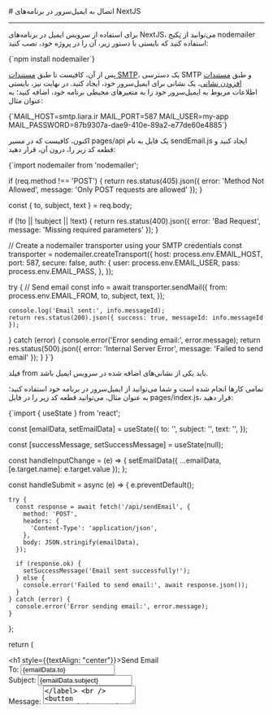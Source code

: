 

<Layout>
<Head>
<title>مستندات اتصال به ایمیل سرور در NextJS - لیارا</title>
</Head>
# اتصال به ایمیل‌سرور در برنامه‌های NextJS
<hr className="mb-2" />

برای استفاده از سرویس ایمیل در برنامه‌های NextJS، می‌توانید از 
پکیج nodemailer استفاده کنید که بایستی با دستور زیر، آن را در پروژه خود، نصب کنید:

<div className="h-2" />
<div dir='ltr'>
    <Highlight className="bash">
        {`npm install nodemailer`}
    </Highlight>
</div>
<div className="h-2" />

پس از آن، کافیست تا طبق <a href="../add-smtp-user" className="blue-link">مستندات SMTP</a>، یک دسترسی SMTP و طبق <a href="../add-account" className="blue-link">مستندات افزودن نشانی</a>، یک نشانی برای ایمیل‌سرور خود، ایجاد کنید.
در نهایت نیز، بایستی 
اطلاعات مربوط به ایمیل‌سرور خود را 
به متغیرهای محیطی برنامه خود، اضافه کنید؛ به عنوان مثال:

<div className="h-2" />
<div dir='ltr'>
    <Highlight className="bash">
        {`MAIL_HOST=smtp.liara.ir
MAIL_PORT=587
MAIL_USER=my-app
MAIL_PASSWORD=87b9307a-dae9-410e-89a2-e77de60e4885`}
    </Highlight>
</div>
<div className="h-2" />

اکنون، کافیست که در مسیر 
<Important>pages/api</Important> یک فایل به نام <Important>sendEmail.js</Important> ایجاد کنید و قطعه کد زیر را، درون آن، قرار دهید:

<div className="h-2" />
<div dir='ltr'>
    <Highlight className="bash">
        {`import nodemailer from 'nodemailer';

  if (req.method !== 'POST') {
    return res.status(405).json({ error: 'Method Not Allowed', message: 'Only POST requests are allowed' });
  }

  const { to, subject, text } = req.body;

  if (!to || !subject || !text) {
    return res.status(400).json({ error: 'Bad Request', message: 'Missing required parameters' });
  }

  // Create a nodemailer transporter using your SMTP credentials
  const transporter = nodemailer.createTransport({
    host: process.env.EMAIL_HOST,
    port: 587,
    secure: false,
    auth: {
      user: process.env.EMAIL_USER,
      pass: process.env.EMAIL_PASS,
    },
  });

  try {
    // Send email
    const info = await transporter.sendMail({
      from: process.env.EMAIL_FROM,
      to,
      subject,
      text,
    });

    console.log('Email sent:', info.messageId);
    return res.status(200).json({ success: true, messageId: info.messageId });
  } catch (error) {
    console.error('Error sending email:', error.message);
    return res.status(500).json({ error: 'Internal Server Error', message: 'Failed to send email' });
  }
}`}
    </Highlight>
</div>
<div className="h-2" />
<Alert variant='info'>
<p>
فیلد <Important>from</Important> باید یکی از نشانی‌های اضافه شده در سرویس ایمیل باشد.
</p>
</Alert>

تمامی کارها انجام شده است و شما می‌توانید از ایمیل‌سرور در برنامه خود استفاده کنید؛ به عنوان مثال، می‌توانید
قطعه کد زیر را در فایل <Important>pages/index.js</Important>، قرار دهید:
<div className="h-2" />
<div dir='ltr'>
    <Highlight className="js">
        {`import { useState } from 'react';

  const [emailData, setEmailData] = useState({
    to: '',
    subject: '',
    text: '',
  });

  const [successMessage, setSuccessMessage] = useState(null);

  const handleInputChange = (e) => {
    setEmailData({ ...emailData, [e.target.name]: e.target.value });
  };

  const handleSubmit = async (e) => {
    e.preventDefault();

    try {
      const response = await fetch('/api/sendEmail', {
        method: 'POST',
        headers: {
          'Content-Type': 'application/json',
        },
        body: JSON.stringify(emailData),
      });

      if (response.ok) {
        setSuccessMessage('Email sent successfully!');
      } else {
        console.error('Failed to send email:', await response.json());
      }
    } catch (error) {
      console.error('Error sending email:', error.message);
    }
  };

  return (
    <div>
      <h1 style={{textAlign: "center"}}>Send Email</h1>
      <form onSubmit={handleSubmit}>
        <label>
          To:
          <input type="email" name="to" value={emailData.to} onChange={handleInputChange} required />
        </label>
        <br />
        <label>
          Subject:
          <input type="text" name="subject" value={emailData.subject} onChange={handleInputChange} required />
        </label>
        <br />
        <label>
          Message:
          <textarea name="text" value={emailData.text} onChange={handleInputChange} required />
        </label>
        <br />
        <button type="submit">Send Email</button>
      </form>

      {successMessage && <p style={{ color: 'green', textAlign: 'center', marginTop: '10px' }}>{successMessage}</p>}
    </div>
  );
}`}
    </Highlight>
</div>
<div className="h-2" />

</Layout>